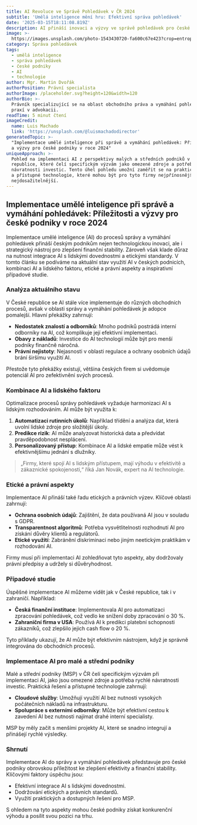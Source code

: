 ```yaml
---
title: AI Revoluce ve Správě Pohledávek v ČR 2024
subtitle: 'Umělá inteligence mění hru: Efektivní správa pohledávek'
date: '2025-03-15T18:11:08.819Z'
description: AI přináší inovaci a výzvy ve správě pohledávek pro české firmy.
image: >-
  https://images.unsplash.com/photo-1543430720-fa600c67e423?crop=entropy&cs=tinysrgb&fit=max&fm=jpg&ixid=M3w3MjA5MjJ8MHwxfHJhbmRvbXx8fHx8fHx8fDE3NDIwNjIyNjh8&ixlib=rb-4.0.3&q=80&w=1080
category: Správa pohledávek
tags:
  - umělá inteligence
  - správa pohledávek
  - české podniky
  - AI
  - technologie
author: Mgr. Martin Dvořák
authorPosition: Právní specialista
authorImage: /placeholder.svg?height=120&width=120
authorBio: >-
  Právník specializující se na oblast obchodního práva a vymáhání pohledávek s
  praxí v advokacii.
readTime: 5 minut čtení
imageCredit:
  name: Luis Machado
  link: 'https://unsplash.com/@luismachadodirector'
generatedTopic: >-
  "Implementace umělé inteligence při správě a vymáhání pohledávek: Příležitosti
  a výzvy pro české podniky v roce 2024"
uniqueApproach: >-
  Pohled na implementaci AI z perspektivy malých a středních podniků v České
  republice, které čelí specifickým výzvám jako omezené zdroje a potřeba rychlé
  návratnosti investic. Tento úhel pohledu umožní zaměřit se na praktická řešení
  a přístupné technologie, které mohou být pro tyto firmy nejpřínosnější a
  nejdosažitelnější.
---
```

## Implementace umělé inteligence při správě a vymáhání pohledávek: Příležitosti a výzvy pro české podniky v roce 2024

Implementace umělé inteligence (AI) do procesů správy a vymáhání pohledávek přináší českým podnikům nejen technologickou inovaci, ale i strategický nástroj pro zlepšení finanční stability. Zároveň však klade důraz na nutnost integrace AI s lidskými dovednostmi a etickými standardy. V tomto článku se podíváme na aktuální stav využití AI v českých podnicích, kombinaci AI a lidského faktoru, etické a právní aspekty a inspirativní případové studie.

### Analýza aktuálního stavu

V České republice se AI stále více implementuje do různých obchodních procesů, avšak v oblasti správy a vymáhání pohledávek je adopce pomalejší. Hlavní překážky zahrnují:

- **Nedostatek znalostí a odborníků**: Mnoho podniků postrádá interní odborníky na AI, což komplikuje její efektivní implementaci.
- **Obavy z nákladů**: Investice do AI technologií může být pro menší podniky finančně náročná.
- **Právní nejistoty**: Nejasnosti v oblasti regulace a ochrany osobních údajů brání širšímu využití AI.

Přestože tyto překážky existují, většina českých firem si uvědomuje potenciál AI pro zefektivnění svých procesů.

### Kombinace AI a lidského faktoru

Optimalizace procesů správy pohledávek vyžaduje harmonizaci AI s lidským rozhodováním. AI může být využita k:

1. **Automatizaci rutinních úkolů**: Například třídění a analýza dat, která uvolní lidské zdroje pro složitější úkoly.
2. **Predikce rizik**: AI může analyzovat historická data a předvídat pravděpodobnost nesplácení.
3. **Personalizovaný přístup**: Kombinace AI a lidské empatie může vést k efektivnějšímu jednání s dlužníky.

> „Firmy, které spojí AI s lidským přístupem, mají výhodu v efektivitě a zákaznické spokojenosti,“ říká Jan Novák, expert na AI technologie.

### Etické a právní aspekty

Implementace AI přináší také řadu etických a právních výzev. Klíčové oblasti zahrnují:

- **Ochrana osobních údajů**: Zajištění, že data používaná AI jsou v souladu s GDPR.
- **Transparentnost algoritmů**: Potřeba vysvětlitelnosti rozhodnutí AI pro získání důvěry klientů a regulátorů.
- **Etické využití**: Zabránění diskriminaci nebo jiným neetickým praktikám v rozhodování AI.

Firmy musí při implementaci AI zohledňovat tyto aspekty, aby dodržovaly právní předpisy a udržely si důvěryhodnost.

### Případové studie

Úspěšné implementace AI můžeme vidět jak v České republice, tak i v zahraničí. Například:

- **Česká finanční instituce**: Implementovala AI pro automatizaci zpracování pohledávek, což vedlo ke snížení doby zpracování o 30 %.
- **Zahraniční firma v USA**: Používá AI k predikci platební schopnosti zákazníků, což zlepšilo jejich cash flow o 20 %.

Tyto příklady ukazují, že AI může být efektivním nástrojem, když je správně integrována do obchodních procesů.

### Implementace AI pro malé a střední podniky

Malé a střední podniky (MSP) v ČR čelí specifickým výzvám při implementaci AI, jako jsou omezené zdroje a potřeba rychlé návratnosti investic. Praktická řešení a přístupné technologie zahrnují:

- **Cloudové služby**: Umožňují využití AI bez nutnosti vysokých počátečních nákladů na infrastrukturu.
- **Spolupráce s externími odborníky**: Může být efektivní cestou k zavedení AI bez nutnosti najímat drahé interní specialisty.

MSP by měly začít s menšími projekty AI, které se snadno integrují a přinášejí rychlé výsledky.

### Shrnutí

Implementace AI do správy a vymáhání pohledávek představuje pro české podniky obrovskou příležitost ke zlepšení efektivity a finanční stability. Klíčovými faktory úspěchu jsou:

- Efektivní integrace AI s lidskými dovednostmi.
- Dodržování etických a právních standardů.
- Využití praktických a dostupných řešení pro MSP.

S ohledem na tyto aspekty mohou české podniky získat konkurenční výhodu a posílit svou pozici na trhu.
